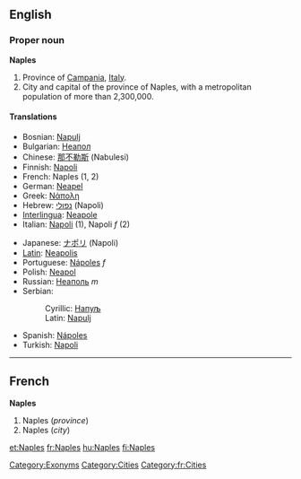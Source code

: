==English==
{{wikipedia}}
===Proper noun===
'''Naples'''
#Province of [[Campania]], [[Italy]].
#City and capital of the province of Naples, with a metropolitan population of more than 2,300,000.

====Translations====
{{top}}
*Bosnian: [[Napulj]] {{m}}
*Bulgarian: [[Неапол]]
*Chinese: [[那不勒斯]] (Nabulesi)
*Finnish: [[Napoli]]
*French: Naples (1, 2)
*German: [[Neapel]] 
*Greek: [[Νάπολη]]
*Hebrew: [[נפולי]] (Napoli)
*[[Interlingua]]: [[Neapole]]
*Italian: [[Napoli]] (1), Napoli ''f'' (2)
{{mid}}
*Japanese: [[ナポリ]] (Napoli)
*[[Latin]]: [[Neapolis]]
*Portuguese: [[Nápoles]] ''f''
*Polish: [[Neapol]]
*Russian: [[Неаполь]] ''m''
*Serbian:
*:Cyrillic: [[Напуљ]] {{m}}
*:Latin: [[Napulj#Serbian|Napulj]] {{m}}
*Spanish: [[Nápoles]]
*Turkish: [[Napoli]]
{{bottom}}

[[Category:Exonyms]]
[[Category:Cities]]
[[Category:fr:Cities]]
----

==French==
'''Naples'''

#Naples (''province'')
#Naples (''city'')
[[et:Naples]]
[[fr:Naples]]
[[hu:Naples]]
[[fi:Naples]]